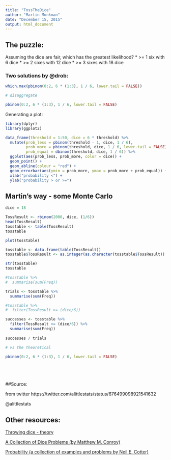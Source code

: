 ```yaml
---
title: "TossTheDice"
author: "Martin Monkman"
date: "December 15, 2015"
output: html_document
---
```


## The puzzle:

Assuming the dice are fair, which has the greatest likelihood?
* >= 1 six with 6 dice
* >= 2 sixes with 12 dice
* >= 3 sixes with 18 dice



### Two solutions by @drob:

```r

which.max(pbinom(0:2, 6 * (1:3), 1 / 6, lower.tail = FALSE))

# disaggregate

pbinom(0:2, 6 * (1:3), 1 / 6, lower.tail = FALSE)


```

Generating a plot:

```r

library(dplyr)
library(ggplot2)

data_frame(threshold = 1:50, dice = 6 * threshold) %>%
  mutate(prob_less = pbinom(threshold - 1, dice, 1 / 6), 
         prob_more = pbinom(threshold, dice, 1 / 6, lower.tail = FALSE),
         prob_equal = dbinom(threshold, dice, 1 / 6)) %>%
  ggplot(aes(prob_less, prob_more, color = dice)) +
  geom_point() +
  geom_abline(colour = "red") +
  geom_errorbar(aes(ymin = prob_more, ymax = prob_more + prob_equal)) +
  xlab("probability <") +
  ylab("probability > or >=")

```

## Martin's way - some Monte Carlo



```r


dice = 18

TossResult <- rbinom(2000, dice, (1/6))
head(TossResult)
tosstable <- table(TossResult)
tosstable

plot(tosstable)

tosstable <- data.frame(table(TossResult))
tosstable$TossResult <- as.integer(as.character(tosstable$TossResult))

str(tosstable)
tosstable

#tosstable %>%
#  summarise(sum(Freq))

trials <- tosstable %>%
  summarise(sum(Freq))

#tosstable %>% 
#  filter(TossResult >= (dice/6)) 

successes <- tosstable %>% 
  filter(TossResult >= (dice/6)) %>%
  summarise(sum(Freq))
  
successes / trials

# vs the theoretical

pbinom(0:2, 6 * (1:3), 1 / 6, lower.tail = FALSE)






```


##Source: 

from twitter
https://twitter.com/alittlestats/status/676499098921541632

@alittlestats


## Other resources:

[Throwing dice - theory](http://gwydir.demon.co.uk/jo/probability/calcdice.htm)

[A Collection of Dice Problems (by Matthew M. Conroy)](http://www.madandmoonly.com/doctormatt/mathematics/dice1.pdf)

[Probability (a collection of examples and problems by Neil E. Cotter)](http://www.ece.utah.edu/eceCTools/Probability/_Probability.htm)

